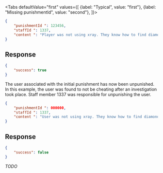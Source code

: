<Tabs
    defaultValue="first"
    values={[
        {label: "Typical", value: "first"},
        {label: "Missing punishmentId", value: "second"},
    ]}>
<TabItem value="first">

```json
{
    "punishmentId ": 123456,
    "staffId ": 1337,
    "content ": "Player was not using xray. They know how to find diamonds mathematically"
}
```

## Response

```json
{
    "success": true
}
```

The user associated with the initial punishment has now been unpunished. In this
example, the user was found to not be cheating after an investigation took
place. Staff member 1337 was responsible for unpunishing the user.

</TabItem>
<TabItem value="second">

```json
{
    "punishmentId ": 000000,
    "staffId ": 1337,
    "content ": "User was not using xray. They know how to find diamonds mathematically"
}
```

## Response

```json
{
    "success": false
}
```

*TODO*

</TabItem>
</Tabs>

